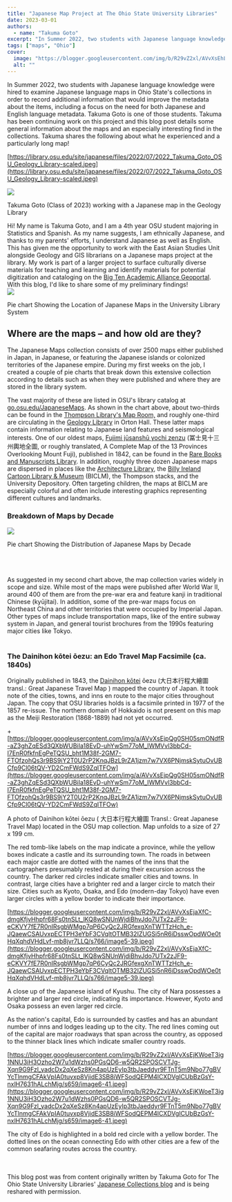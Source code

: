 ```yaml
---
title: "Japanese Map Project at The Ohio State University Libraries"
date: 2023-03-01
authors:
  - name: "Takuma Goto"
excerpt: "In Summer 2022, two students with Japanese language knowledge were hired to examine Japanese language maps in Ohio State's collections in order to record additional information that would improve the metadata about the items, including a focus on the need for both Japanese and English language metadata."
tags: ["maps", "Ohio"]
cover:
  image: "https://blogger.googleusercontent.com/img/b/R29vZ2xl/AVvXsEhLU9Z7Acgqo3c--9oUAlY0X18ffbsPse32cdE30GEXYJ_Ad-mJ6xzYl2qSz5aegqb2ciqZuc_KFf94NgMXx4eDKfKK-HzAsyNY-RfvhAdKx-9lzKNcLZTw5smigxHMxxvp0Sl6ruIawG1n7Qj3fXx5DC8gHVNehc_Ek6giiH20nfj7X2M1O9ZdSw5cSQ/w402-h300/image1-31.jpeg"
  alt: ""
---
```


In Summer 2022, two students with Japanese language knowledge were hired to examine Japanese language maps in Ohio State's collections in order to record additional information that would improve the metadata about the items, including a focus on the need for both Japanese and English language metadata. Takuma Goto is one of those students. Takuma has been continuing work on this project and this blog post details some general information about the maps and an especially interesting find in the collections. Takuma shares the following about what he experienced and a particularly long map!  

[https://library.osu.edu/site/japanese/files/2022/07/2022_Takuma_Goto_OSU_Geology_Library-scaled.jpeg](https://library.osu.edu/site/japanese/files/2022/07/2022_Takuma_Goto_OSU_Geology_Library-scaled.jpeg)

<a href="https://blogger.googleusercontent.com/img/b/R29vZ2xl/AVvXsEhLU9Z7Acgqo3c--9oUAlY0X18ffbsPse32cdE30GEXYJ_Ad-mJ6xzYl2qSz5aegqb2ciqZuc_KFf94NgMXx4eDKfKK-HzAsyNY-RfvhAdKx-9lzKNcLZTw5smigxHMxxvp0Sl6ruIawG1n7Qj3fXx5DC8gHVNehc_Ek6giiH20nfj7X2M1O9ZdSw5cSQ/s588/image1-31.jpeg"><img src="https://blogger.googleusercontent.com/img/b/R29vZ2xl/AVvXsEhLU9Z7Acgqo3c--9oUAlY0X18ffbsPse32cdE30GEXYJ_Ad-mJ6xzYl2qSz5aegqb2ciqZuc_KFf94NgMXx4eDKfKK-HzAsyNY-RfvhAdKx-9lzKNcLZTw5smigxHMxxvp0Sl6ruIawG1n7Qj3fXx5DC8gHVNehc_Ek6giiH20nfj7X2M1O9ZdSw5cSQ/w402-h300/image1-31.jpeg"/></a><br/>

 

Takuma Goto (Class of 2023) working with a Japanese map in the Geology Library

 

  Hi! My name is Takuma Goto, and I am a 4th year OSU student majoring in Statistics and Spanish. As my name suggests, I am ethnically Japanese, and thanks to my parents' efforts, I understand Japanese as well as English. This has given me the opportunity to work with the East Asian Studies Unit alongside Geology and GIS librarians on a Japanese maps project at the library. My work is part of a larger project to surface culturally diverse materials for teaching and learning and identify materials for potential digitization and cataloging on the [Big Ten Academic Alliance Geoportal](https://geo.btaa.org/). With this blog, I'd like to share some of my preliminary findings!<br/><a href="https://blogger.googleusercontent.com/img/b/R29vZ2xl/AVvXsEhmiUc-pJAGtW_1GXGVBYXnbrd_x6jJLC--EFHS9m4jegoBLdX7--gDsNoE9GG5LMxYu8aA1wtSkgFa6jTzPkMYIRQkCe_IK9JhZZtsmL2jPKg99RRqsuBejIGHkLV31X0pB0p1JUVvDKlHkpzVh0nsyvbO1d-cKU6Hw8x3Ov_pSDOQ_xoVAD2tP3kktg/s1024/image2-33.png"><img src="https://blogger.googleusercontent.com/img/b/R29vZ2xl/AVvXsEhmiUc-pJAGtW_1GXGVBYXnbrd_x6jJLC--EFHS9m4jegoBLdX7--gDsNoE9GG5LMxYu8aA1wtSkgFa6jTzPkMYIRQkCe_IK9JhZZtsmL2jPKg99RRqsuBejIGHkLV31X0pB0p1JUVvDKlHkpzVh0nsyvbO1d-cKU6Hw8x3Ov_pSDOQ_xoVAD2tP3kktg/w537-h245/image2-33.png"/></a><br/> 

Pie chart Showing the Location of Japanese Maps in the University Library System

 

 

## **Where are the maps – and how old are they?**

 

  The Japanese Maps collection consists of over 2500 maps either published in Japan, in Japanese, or featuring the Japanese islands or colonized territories of the Japanese empire. During my first weeks on the job, I created a couple of pie charts that break down this extensive collection according to details such as when they were published and where they are stored in the library system.    

  The vast majority of these are listed in OSU's library catalog at [go.osu.edu/JapaneseMaps](http://go.osu.edu/JapaneseMaps). As shown in the chart above, about two-thirds can be found in the [Thompson Library's Map Room,](https://library.osu.edu/locations/thompson/maproom) and roughly one-third are circulating in the [Geology Library](https://library.osu.edu/locations/geology) in Orton Hall. These latter maps contain information relating to Japanese land features and seismological interests.  One of our oldest maps, [Fujimi jūsanshū yochi zenzu](https://osu.on.worldcat.org/oclc/698331057) (冨士見十三州輿地全圖, or roughly translated, A Complete Map of the 13 Provinces Overlooking Mount Fuji), published in 1842, can be found in the [Rare Books and Manuscripts Library](https://library.osu.edu/rbml).  In addition, roughly three dozen Japanese maps are dispersed in places like the [Architecture Library](https://library.osu.edu/locations/architecture), the [Billy Ireland Cartoon Library &amp; Museum](https://cartoons.osu.edu/) (BICLM), the Thompson stacks, and the University Depository. Often targeting children, the maps at BICLM are especially colorful and often include interesting graphics representing different cultures and landmarks.  

 

 

 

### **Breakdown of Maps by Decade**

 

 





<a href="https://blogger.googleusercontent.com/img/b/R29vZ2xl/AVvXsEjYVWP-g43q0JwiJp5BKKkiNQlPyu_aSPoVNR8Rtd1ctzcweQZzOB9M_K5rD2eKHehhAc7j7p-avagoRHNMZEtI_-yGylwYFaN6Oyg80wdwpSFpqaaQ-WdcnuvJKU3zmQ0hVyigM246Ayb1E5Zc4CamR6Fly39NMFRw6TReqN68kXv2H_Z3V0yPDMUXBw/s711/image3-35.png"><img src="https://blogger.googleusercontent.com/img/b/R29vZ2xl/AVvXsEjYVWP-g43q0JwiJp5BKKkiNQlPyu_aSPoVNR8Rtd1ctzcweQZzOB9M_K5rD2eKHehhAc7j7p-avagoRHNMZEtI_-yGylwYFaN6Oyg80wdwpSFpqaaQ-WdcnuvJKU3zmQ0hVyigM246Ayb1E5Zc4CamR6Fly39NMFRw6TReqN68kXv2H_Z3V0yPDMUXBw/w475-h294/image3-35.png"/></a><br/>

 

Pie chart Showing the Distribution of Japanese Maps by Decade

 <br/><br/><br/>As suggested in my second chart above, the map collection varies widely in scope and size. While most of the maps were published after World War II, around 400 of them are from the pre-war era and feature kanji in traditional Chinese (kyūjitai). In addition, some of the pre-war maps focus on Northeast China and other territories that were occupied by Imperial Japan. Other types of maps include transportation maps, like of the entire subway system in Japan, and general tourist brochures from the 1990s featuring major cities like Tokyo. <br/><br/> 

 

### **The Dainihon kōtei ōezu: an Edo Travel Map Facsimile (ca. 1840s)**

 

  Originally published in 1843, the [Dainihon kōtei](https://library.ohio-state.edu/record=b8348781~S7) ōezu (大日本行程大繪圖 transl.: Great Japanese Travel Map ) mapped the country of Japan. It took note of the cities, towns, and inns en route to the major cities throughout Japan. The copy that OSU libraries holds is a facsimile printed in 1977 of the 1857 re-issue. The northern domain of Hokkaido is not present on this map as the Meiji Restoration (1868-1889) had not yet occurred.  

 

+[https://blogger.googleusercontent.com/img/a/AVvXsEjpQg0SH05smONdfR-aZ3ghZqESd3QXbWUBiIa18EvD-uhYwSm77oM_IWMVvl3bbCd-I7EnR0fkfnEgPeTQSU_bht1M38f-2GM7-FTOfzohQs3r9BS9iY2T0U2rP2KnqJBzL9rZA1jzm7w7VX6PNjmskSytuOvUBCfp9Cl06tQV-YD2CmFWdS9ZqITFOw](https://blogger.googleusercontent.com/img/a/AVvXsEjpQg0SH05smONdfR-aZ3ghZqESd3QXbWUBiIa18EvD-uhYwSm77oM_IWMVvl3bbCd-I7EnR0fkfnEgPeTQSU_bht1M38f-2GM7-FTOfzohQs3r9BS9iY2T0U2rP2KnqJBzL9rZA1jzm7w7VX6PNjmskSytuOvUBCfp9Cl06tQV-YD2CmFWdS9ZqITFOw)



 

A photo of Dainihon kōtei ōezu ( 大日本行程大繪圖 Transl.: Great Japanese Travel Map) located in the OSU map collection. Map unfolds to a size of 27 x 199 cm.

 

  The red tomb-like labels on the map indicate a province, while the yellow boxes indicate a castle and its surrounding town. The roads in between each major castle are dotted with the names of the inns that the cartographers presumably rested at during their excursion across the country. The darker red circles indicate smaller cities and towns. In contrast, large cities have a brighter red and a larger circle to match their size. Cities such as Kyoto, Osaka, and Edo (modern-day Tokyo) have even larger circles with a yellow border to indicate their importance.<br/> 

[https://blogger.googleusercontent.com/img/b/R29vZ2xl/AVvXsEjaXfC-dmgKfjvHhpfr68Fs0tnSLt_lKQ8wSNUnWjdiBhvJdo7UTx2zJF9-eCKVY7fE7R0nIRsgbWMgp7qP6CyQc2JRGfexgXnTWTTzHch_e-JQaewCSAUvxpECTPH3eYbF3CVqltOTMB32IZUGSi5nR6iDsswOpdWOe0tHqXqhdVHdLvf-mb8jvr7LLQ/s766/image5-39.jpeg](https://blogger.googleusercontent.com/img/b/R29vZ2xl/AVvXsEjaXfC-dmgKfjvHhpfr68Fs0tnSLt_lKQ8wSNUnWjdiBhvJdo7UTx2zJF9-eCKVY7fE7R0nIRsgbWMgp7qP6CyQc2JRGfexgXnTWTTzHch_e-JQaewCSAUvxpECTPH3eYbF3CVqltOTMB32IZUGSi5nR6iDsswOpdWOe0tHqXqhdVHdLvf-mb8jvr7LLQ/s766/image5-39.jpeg)



 

A close up of the Japanese island of Kyushu. The city of Nara possesses a brighter and larger red circle, indicating its importance. However, Kyoto and Osaka possess an even larger red circle.

 

  As the nation's capital, Edo is surrounded by castles and has an abundant number of inns and lodges leading up to the city. The red lines coming out of the capital are major roadways that span across the country, as opposed to the thinner black lines which indicate smaller country roads.  

 

 



[https://blogger.googleusercontent.com/img/b/R29vZ2xl/AVvXsEjKWoeT3ig1NNU3iH3Ozho2W7u1dWzhs0PGsQD6-w5QR2SPOSCVTJg-Xqn9G9Fzl_yadcDx2qXeSz8Kn4apUzEyIp3tbJaeddyr9FTnT5m9Nbo77gBVYcTlnmgCFAkVpIA0tuvxp8VjidE3SB8iWFSodQEPM4lCXDVgICUbBzGsY-nxlH7631hALchMjg/s659/image6-41.jpeg](https://blogger.googleusercontent.com/img/b/R29vZ2xl/AVvXsEjKWoeT3ig1NNU3iH3Ozho2W7u1dWzhs0PGsQD6-w5QR2SPOSCVTJg-Xqn9G9Fzl_yadcDx2qXeSz8Kn4apUzEyIp3tbJaeddyr9FTnT5m9Nbo77gBVYcTlnmgCFAkVpIA0tuvxp8VjidE3SB8iWFSodQEPM4lCXDVgICUbBzGsY-nxlH7631hALchMjg/s659/image6-41.jpeg)

 

The city of Edo is highlighted in a bold red circle with a yellow border. The dotted lines on the ocean connecting Edo with other cities are a few of the common seafaring routes across the country.

 

 <br/><br/>This blog post was from content originally written by Takuma Goto for The Ohio State University Libraries' [Japanese Collections blog](https://library.osu.edu/site/japanese/) and is being reshared with permission.<br/>
